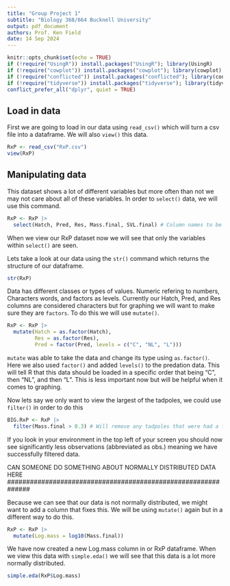 ```yaml
---
title: "Group Project 1"
subtitle: "Biology 368/664 Bucknell University"
output: pdf_document
authors: Prof. Ken Field
date: 14 Sep 2024
---
```


```r
knitr::opts_chunk$set(echo = TRUE)
if (!require("UsingR")) install.packages("UsingR"); library(UsingR)
if (!require("cowplot")) install.packages("cowplot"); library(cowplot)
if (!require("conflicted")) install.packages("conflicted"); library(conflicted) # For dealing with conflicts
if (!require("tidyverse")) install.packages("tidyverse"); library(tidyverse) # For everything
conflict_prefer_all("dplyr", quiet = TRUE)
```

## Load in data

First we are going to load in our data using `read_csv()` which will turn a csv file into a dataframe. We will also `view()` this data.

```r
RxP <- read_csv("RxP.csv")
view(RxP)
```

## Manipulating data

This dataset shows a lot of different variables but more often than not we may not care about all of these variables. In order to `select()` data, we will use this command.
```r
RxP <- RxP |> 
  select(Hatch, Pred, Res, Mass.final, SVL.final) # Column names to be selected
```

When we view our RxP dataset now we will see that only the variables within `select()` are seen.

Lets take a look at our data using the `str()` command which returns the structure of our dataframe.
```r
str(RxP)
```

Data has different classes or types of values. Numeric refering to numbers, Characters words, and factors as levels. Currently our Hatch, Pred, and Res columns are considered characters but for graphing we will want to make sure they are `factors`. To do this we will use `mutate()`.
```r
RxP <- RxP |> 
  mutate(Hatch = as.factor(Hatch),
         Res = as.factor(Res),
         Pred = factor(Pred, levels = c("C", "NL", "L")))
```

`mutate` was able to take the data and change its type using `as.factor()`. Here we also used `factor()` and added `levels()` to the predation data. This will tell R that this data should be loaded in a specific order that being "C", then "NL", and then "L". This is less important now but will be helpful when it comes to graphing.

Now lets say we only want to view the largest of the tadpoles, we could use
`filter()` in order to do this
```r
BIG.RxP <- RxP |> 
  filter(Mass.final > 0.3) # Will remove any tadpoles that were had a final mass < 0.3
```

If you look in your environment in the top left of your screen you should now see significantly less observations (abbreviated as obs.) meaning we have successfully filtered data.

###############################################################
CAN SOMEONE DO SOMETHING ABOUT NORMALLY DISTRIBUTED DATA HERE
##############################################################

Because we can see that our data is not normally distributed, we might want to add a column that fixes this. We will be using `mutate()` again but in a different way to do this.
```r
RxP <- RxP |> 
  mutate(Log.mass = log10(Mass.final))
```

We have now created a new Log.mass column in or RxP dataframe. When we view this data with `simple.eda()` we will see that this data is a lot more normally distributed.

```r
simple.eda(RxP$Log.mass)
```
